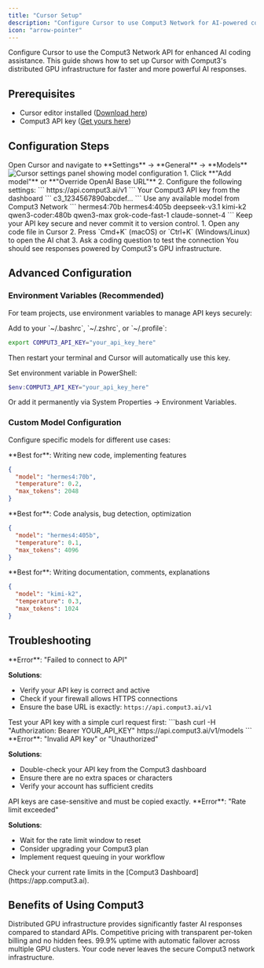 ```yaml
---
title: "Cursor Setup"
description: "Configure Cursor to use Comput3 Network for AI-powered coding assistance"
icon: "arrow-pointer"
---
```


Configure Cursor to use the Comput3 Network API for enhanced AI coding assistance. This guide shows how to set up Cursor with Comput3's distributed GPU infrastructure for faster and more powerful AI responses.

## Prerequisites

- Cursor editor installed ([Download here](https://cursor.sh))
- Comput3 API key ([Get yours here](https://app.comput3.ai))

## Configuration Steps

<Steps>
<Step title="Open Cursor Settings">
  Open Cursor and navigate to **Settings** → **General** → **Models**
  
  <Frame>
  <img src="/images/cursor-settings.png" alt="Cursor settings panel showing model configuration" />
  </Frame>
</Step>

<Step title="Add Custom OpenAI API">
  1. Click **"Add model"** or **"Override OpenAI Base URL"**
  2. Configure the following settings:
  
  <ParamField path="API Base URL" type="string" required>
  ```
  https://api.comput3.ai/v1
  ```
  </ParamField>
  
  <ParamField path="API Key" type="string" required>
  Your Comput3 API key from the dashboard
  ```
  c3_1234567890abcdef...
  ```
  </ParamField>
  
  <ParamField path="Model" type="string" default="hermes4:70b">
  Use any available model from Comput3 Network
  ```
  hermes4:70b
  hermes4:405b
  deepseek-v3.1
  kimi-k2
  qwen3-coder:480b
  qwen3-max
  grok-code-fast-1
  claude-sonnet-4
  ```
  </ParamField>
  
  <Warning>
  Keep your API key secure and never commit it to version control.
  </Warning>
</Step>

<Step title="Test the Configuration">
  1. Open any code file in Cursor
  2. Press `Cmd+K` (macOS) or `Ctrl+K` (Windows/Linux) to open the AI chat
  3. Ask a coding question to test the connection
  
  <Check>
  You should see responses powered by Comput3's GPU infrastructure.
  </Check>
</Step>
</Steps>

## Advanced Configuration

### Environment Variables (Recommended)

For team projects, use environment variables to manage API keys securely:

<Tabs>
<Tab title="macOS/Linux">
  Add to your `~/.bashrc`, `~/.zshrc`, or `~/.profile`:
  
  ```bash
  export COMPUT3_API_KEY="your_api_key_here"
  ```
  
  Then restart your terminal and Cursor will automatically use this key.
</Tab>

<Tab title="Windows">
  Set environment variable in PowerShell:
  
  ```powershell
  $env:COMPUT3_API_KEY="your_api_key_here"
  ```
  
  Or add it permanently via System Properties → Environment Variables.
</Tab>
</Tabs>

### Custom Model Configuration

Configure specific models for different use cases:

<AccordionGroup>
<Accordion title="Code Generation Models">
  **Best for**: Writing new code, implementing features
  
  ```json
  {
    "model": "hermes4:70b",
    "temperature": 0.2,
    "max_tokens": 2048
  }
  ```
</Accordion>

<Accordion title="Code Review Models">
  **Best for**: Code analysis, bug detection, optimization
  
  ```json
  {
    "model": "hermes4:405b",
    "temperature": 0.1,
    "max_tokens": 4096
  }
  ```
</Accordion>

<Accordion title="Documentation Models">
  **Best for**: Writing documentation, comments, explanations
  
  ```json
  {
    "model": "kimi-k2",
    "temperature": 0.3,
    "max_tokens": 1024
  }
  ```
</Accordion>
</AccordionGroup>

## Troubleshooting

<AccordionGroup>
<Accordion title="Connection Issues">
  **Error**: "Failed to connect to API"
  
  **Solutions**:
  - Verify your API key is correct and active
  - Check if your firewall allows HTTPS connections
  - Ensure the base URL is exactly: `https://api.comput3.ai/v1`
  
  <Tip>
  Test your API key with a simple curl request first:
  ```bash
  curl -H "Authorization: Bearer YOUR_API_KEY" https://api.comput3.ai/v1/models
  ```
  </Tip>
</Accordion>

<Accordion title="Authentication Errors">
  **Error**: "Invalid API key" or "Unauthorized"
  
  **Solutions**:
  - Double-check your API key from the Comput3 dashboard
  - Ensure there are no extra spaces or characters
  - Verify your account has sufficient credits
  
  <Warning>
  API keys are case-sensitive and must be copied exactly.
  </Warning>
</Accordion>

<Accordion title="Rate Limiting">
  **Error**: "Rate limit exceeded"
  
  **Solutions**:
  - Wait for the rate limit window to reset
  - Consider upgrading your Comput3 plan
  - Implement request queuing in your workflow
  
  <Info>
  Check your current rate limits in the [Comput3 Dashboard](https://app.comput3.ai).
  </Info>
</Accordion>
</AccordionGroup>

## Benefits of Using Comput3

<CardGroup cols={2}>
<Card title="Faster Response Times" icon="bolt">
  Distributed GPU infrastructure provides significantly faster AI responses compared to standard APIs.
</Card>

<Card title="Cost Effective" icon="dollar-sign">
  Competitive pricing with transparent per-token billing and no hidden fees.
</Card>

<Card title="High Availability" icon="shield-check">
  99.9% uptime with automatic failover across multiple GPU clusters.
</Card>

<Card title="Privacy Focused" icon="lock">
  Your code never leaves the secure Comput3 network infrastructure.
</Card>
</CardGroup>

